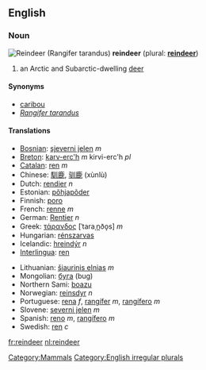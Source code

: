 {{wikipedia}}
==English==
===Noun===
[[Image:Deer.jpg|thumbnail|right|Reindeer ''(Rangifer tarandus)'']]
'''reindeer''' (plural: '''[[reindeer]]''')

# {{cattag|zoology}} an Arctic and Subarctic-dwelling [[deer]]

====Synonyms====
* [[caribou]]
* ''[[Rangifer tarandus]]''

====Translations====
{{top}}
*[[Bosnian]]: [[sjeverni jelen]] ''m''
*[[Breton]]: [[karv-erc'h]] ''m'' kirvi-erc'h ''pl''
*[[Catalan]]: [[ren]] ''m''
*Chinese: [[馴鹿]], [[驯鹿]] (xùnlù) 
*Dutch: [[rendier]] ''n''
*Estonian: [[põhjapõder]]
*Finnish: [[poro]]
*French: [[renne]] ''m''
*German: [[Rentier]] ''n''
*Greek: [[τάρανδος]] [ˈtaraˌn̪ðo̞s] ''m''
*Hungarian: [[rénszarvas]]
*Icelandic: [[hreindýr]] ''n''
*[[Interlingua]]: [[ren]]
{{mid}}
*Lithuanian: [[šiaurinis elnias]] ''m''
*Mongolian: [[буга]] (bug)
*Northern Sami: [[boazu]]
*Norwegian: [[reinsdyr]] ''n''
*Portuguese: [[rena]] ''f'', [[rangífer]] ''m'', [[rangífero]] ''m''
*Slovene: [[severni jelen]] ''m''
*Spanish: [[reno]] ''m'', [[rangífero]] ''m''
*Swedish: [[ren]] ''c''
{{bottom}}

[[Category:Mammals]]
[[Category:English irregular plurals]]

[[fr:reindeer]]
[[nl:reindeer]]